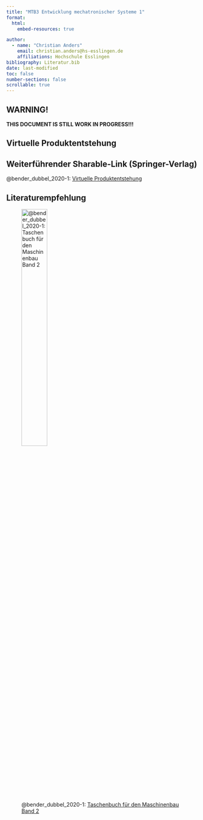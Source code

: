 ```yaml
---
title: "MTB3 Entwicklung mechatronischer Systeme 1"
format:
  html:
    embed-resources: true

author:
  - name: "Christian Anders"
    email: christian.anders@hs-esslingen.de
    affiliations: Hochschule Esslingen
bibliography: Literatur.bib
date: last-modified
toc: false
number-sections: false
scrollable: true
---
```




<!-- -------------------------------------------------------------------------

                       Callout !!! WARNING !!!

-------------------------------------------------------------------------- -->
::: {.callout-warning}
## WARNING!
**THIS DOCUMENT IS STILL WORK IN PROGRESS!!!**
:::

<!-- -------------------------------------------------------------------------

                       Virtuelle Produktentstehung

-------------------------------------------------------------------------- -->

## Virtuelle Produktentstehung


<!-- -------------------------------------------------------------------------

                       Sharable Link (Springer Verlag)

-------------------------------------------------------------------------- -->
::: {.callout-tip}
## Weiterführender Sharable-Link (Springer-Verlag)
@bender_dubbel_2020-1: [Virtuelle Produktentstehung](https://rdcu.be/dH0Yu) 
:::

## Literaturempfehlung

![@bender_dubbel_2020-1: [Taschenbuch für den Maschinenbau Band 2](https://link.springer.com/book/10.1007/978-3-662-59713-2)](images/Dubbel_GrundlagenMaschinenbau_Anwendungen.webp){width=40%}